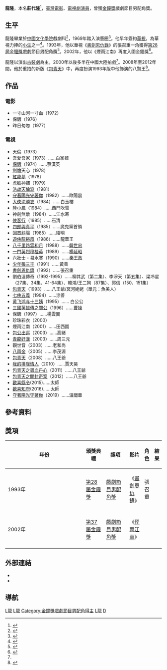 {{藝人
| 姓名 = 龍隆
| 類型 = 男演員
| 圖片 =
| 圖片尺寸 = 
| 圖片簡介 = 
| 本名 = 莊代隆
| 羅馬拼音 = Lung Lung
| 英文名 =
| 綽號 = 
| 國籍 = {{ROC}}
| 籍貫 = 
| 民族 = 
| 出生日期 = {{birth_date_and_age|1950|10|26}}
| 出生地點 = {{中華人民共和國}}[[江苏省|江苏省]][[淮安縣|淮安縣]]
| 逝世日期 = 
| 逝世地點 = 
| 職業 = 演員
| 宗教信仰 = 
| 配偶 = 
| 出身地 = 
| 出道作 = 
| 出道日期 = 
| 代表作 = 
| 活躍年代 = 
| 網站 = 
| awards = 
| IMDb = 6017448
| 教育程度 = [[文化大學|文化學院]]戲劇科
| 電影 = 
| 電視劇 = 
| goldenbellawards = {{獎項|戲劇節目男配角獎|1992年|《[[書劍恩仇錄_(1992年電視劇)|書劍恩仇錄]]》|張召重}}
}}

'''龍隆'''{{BD|1950年|10月26日}}，本名'''莊代隆'''<ref name=ctsw721030>{{cite web|title=華視連續劇「吾愛吾家」 |url=http://blog.xuite.net/kgbz/twblog/120297432-1972%E5%B9%B4%E8%8F%AF%E8%A6%96%E9%80%A3%E7%BA%8C%E5%8A%87%E3%80%8C%E5%90%BE%E6%84%9B%E5%90%BE%E5%AE%B6%E3%80%8D%E3%80%88%E3%80%8C%E6%88%91%E6%84%9B%E8%80%81%E5%A4%A7%E3%80%8D%E3%80%8C%E5%B0%91%E5%B9%B4%E9%81%8A%E3%80%8D%E3%80%89%E4%B8%8A|accessdate=2014-10-26|author=|newspaper=中華電視週刊|date=1972-10-30}}</ref>，[[臺灣|臺灣]][[電影|電影]]、[[電視劇|電視劇]][[演員|演員]]，曾獲[[金鐘獎|金鐘獎]]戲劇節目男配角獎。

== 生平 ==
龍隆畢業於[[中國文化學院|中國文化學院]]戲劇科<ref name=ctsw730305>{{cite web|title=話說「白娘娘」龍隆 |url=http://blog.xuite.net/kgbz/twblog/120297494|accessdate=2014-10-26|author=|newspaper=中華電視週刊|date=1973-03-05}}</ref>，1969年踏入演藝圈<ref name=udn061221>{{cite web|title=龍隆 用演戲娛樂人生 |url=|accessdate=2014-10-26|author=江聰明/|newspaper=[[聯合報|聯合報]]|date=2006-12-21}}</ref>。他早年簽約[[華視|華視]]，為華視力捧的[[小生|小生]]之一<ref name=ctsw850818>{{cite web|title=龍隆與華視解除賓主關係|url=|accessdate=2014-10-26|author=|newspaper=中華電視週刊|date=1985-08-18}}</ref>。1993年，他以華視《[[書劍恩仇錄_(1992年電視劇)|書劍恩仇錄]]》的張召重一角獲得[[第28屆金鐘獎|第28屆金鐘獎]]戲劇節目男配角獎<ref name=udnn930319>{{cite web|title=金鐘新鮮人忐忑百樣情 戲齡20年以上的石英首次入圍 夜夜失眠 蕭艾笑說得不得獎 比不上選禮服傷腦筋|url=|accessdate=2014-10-26|author=|newspaper=[[聯合晚報|聯合晚報]]|date=1993-03-19}}</ref>。2002年，他以《煙雨江南》再度入圍金鐘獎<ref name=TVBS2006>{{cite web|title=91年金鐘獎入圍名單|url=http://www.bamid.gov.tw/BAMID/Code/Resource/zh_tw/HtmlEditor/Pic/3033031c-55df-4e5b-8067-84db875208e2.doc|accessdate=2014-10-26|author=|newspaper=[[文化部影視及流行音樂產業局|文化部影視及流行音樂產業局]]|date=|deadurl=yes|archiveurl=https://web.archive.org/web/20141026070207/http://www.bamid.gov.tw/BAMID/Code/Resource/zh_tw/HtmlEditor/Pic/3033031c-55df-4e5b-8067-84db875208e2.doc|archivedate=2014-10-26}}</ref>。

龍隆以演出[[古裝劇|古裝劇]]為主，2000年以後多半在中國大陸拍戲<ref name=udn061221/>。2008年至2012年間，他於重拍的新版《[[包青天|包青天]]》中，再度扮演1993年版中他飾演的八賢王<ref>{{cite web|title=開封府４咖241歲 何家勁凍齡扮展昭19年|url=https://tw.news.yahoo.com/%E9%96%8B%E5%B0%81%E5%BA%9C-%E5%92%96241%E6%AD%B2-%E4%BD%95%E5%AE%B6%E5%8B%81%E5%87%8D%E9%BD%A1%E6%89%AE%E5%B1%95%E6%98%AD19%E5%B9%B4-213000116.html|accessdate=2014-10-26|author= 洪秀瑛|newspaper=[[中國時報|中國時報]]|date=2012-02-26}}</ref>。

== 作品 ==
=== 電影 ===
*一寸山河一寸血（1972）
*保鑣（1976）
*昨日匆匆（1977）

=== 電視 ===
*天倫（1973）
*吾愛吾家（1973）……白家樑
*[[保鑣_(1974年電視劇)|保鑣]]（1974）……蔡漢英
*劍膽天心（1978）
*[[紅龍夢|紅龍夢]]（1978）
*[[虎膽神捕|虎膽神捕]]（1979）
*[[浩劫天倫淚|浩劫天倫淚]]（1981）
*[[守著陽光守著你|守著陽光守著你]]（1982）……歐陽震
*[[大俠沈勝衣|大俠沈勝衣]]（1984）……白玉樓
*[[陸小鳳|陸小鳳]]（1984）……西門吹雪
*神劍無敵（1984）……江水寒
*[[俠客行|俠客行]]（1985）……石清
*[[諸葛四郎|四郎與真平]]（1985）……魔鬼黨首領
*[[回首斜陽|回首斜陽]]（1985）……紹明
*[[遊俠龍捲風|遊俠龍捲風]]（1986）……龍華王
*[[八千里路雲和月_(1988年電視劇)|八千里路雲和月]]（1988）……[[韓世忠|韓世忠]]
*[[一門英烈穆桂英|一門英烈穆桂英]]（1989）……[[楊延昭|楊延昭]]
*六壯士 - 易水寒（1990）……[[秦王政|秦王政]]
*[[少年張三丰_(1991年電視劇)|少年張三丰]]（1991）……黃善
*[[書劍恩仇錄|書劍恩仇錄]]（1992）……張召重
*劉伯溫傳奇（1992-1995）……柳其武（第二集）、李淨天（第五集）、梁冷星（27集、34集、41-64集）、韓鴻/王二狗（87集）、郭信（150、151集）
*[[包青天_(1993年電視劇)|包青天]]（1993）……八王爺/冥河姥姥（單元：魚美人）
*[[七俠五義|七俠五義]]（1994）……涂善
*[[黄飞鸿与十三姨|黄飞鸿与十三姨]]（1995）…… 白公公
*[[三國英雄傳之關公|三國英雄傳之關公]]（1996）……[[曹操|曹操]]
*保鑣（1997）……楊雲翼
*珍珠彩衣（2000）
*煙雨江南（2001）……田西園
*[[包公出巡|包公出巡]]（2003）……高緒
*[[青龍好漢|青龍好漢]]（2003）……周三元
*觀世音（2003）……老和尚
*[[八兩金_(電視劇)|八兩金]]（2005）……李茂源
*[[包青天_(2009年電視劇)|包青天]]（2008）……八王爺
*[[我的排隊情人|我的排隊情人]]（2010）……賈天昊
*[[包青天之碧血丹心|包青天之碧血丹心]]（2011）……八王爺
*[[包青天之開封奇案|包青天之開封奇案]]（2012）……八王爺
*[[歡喜縣令|歡喜縣令]](2015)……太師
*[[歡喜縣令|歡喜知府]](2016)……太師
*[[守著陽光守著你_(2019年電視劇)|守著陽光守著你]]（2019）……溫閾華

==參考資料==
<references/>

== 獎項 ==
{| class="wikitable" width="80%"
|-align=center
! width="8%"|年份
! width="15%"|頒獎典禮
! width="18%"|獎項
! width="17%"|影片
! width="12%"|角色
! width="10%"|結果
|- align=center
| 1993年
| [[第28屆金鐘獎|第28屆金鐘獎]]
| [[戲劇節目男配角獎|戲劇節目男配角獎]]
| 《[[書劍恩仇錄|書劍恩仇錄]]》
| 張召重
| {{won}}
|-
|- align=center
| 2002年
| [[第37屆金鐘獎|第37屆金鐘獎]]
| [[戲劇節目男配角獎|戲劇節目男配角獎]]
| 《[[煙雨江南|煙雨江南]]》
| 
| {{nom}}
|-
|}

==外部連結==
* {{hkmdb name|29894}}
* {{douban people}}

==導航==
{{金鐘獎戲劇節目男配角}}
[[Category:臺灣電視男演員|L龍]]
[[Category:臺灣電影男演員|L龍]]
[[Category:金鐘獎戲劇節目男配角得主|Category:金鐘獎戲劇節目男配角得主]]
[[Category:中國文化大學校友|L龍]]
[[Category:莊姓|D]]
